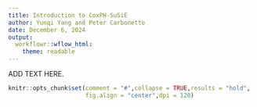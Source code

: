 ```yaml
---
title: Introduction to CoxPH-SuSiE
author: Yunqi Yang and Peter Carbonetto
date: December 6, 2024
output:
  workflowr::wflow_html:
    theme: readable
---
```


ADD TEXT HERE.

```r
knitr::opts_chunk$set(comment = "#",collapse = TRUE,results = "hold",
                      fig.align = "center",dpi = 120)
```
